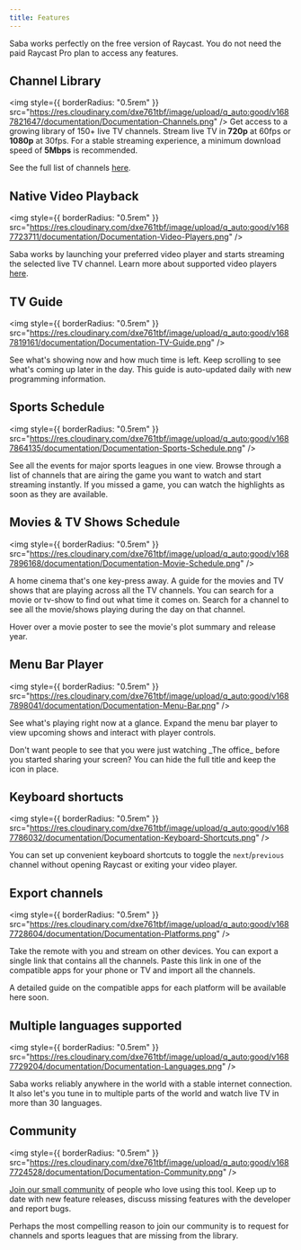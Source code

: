 ```yaml
---
title: Features
---
```


<Note>
  Saba works perfectly on the free version of Raycast. You do not need the paid
  Raycast Pro plan to access any features.
</Note>

## Channel Library

<img
  style={{ borderRadius: "0.5rem" }}
  src="https://res.cloudinary.com/dxe761tbf/image/upload/q_auto:good/v1687821647/documentation/Documentation-Channels.png"
/>
Get access to a growing library of 150+ live TV channels. Stream live TV in **720p**
at 60fps or **1080p** at 30fps. For a stable streaming experience, a minimum download
speed of **5Mbps** is recommended.

See the full list of channels [here](/guides/channels).

## Native Video Playback

<img
  style={{ borderRadius: "0.5rem" }}
  src="https://res.cloudinary.com/dxe761tbf/image/upload/q_auto:good/v1687723711/documentation/Documentation-Video-Players.png"
/>

Saba works by launching your preferred video player and starts streaming the selected live TV channel.
Learn more about supported video players [here](/guides/video-players).

## TV Guide

<img
  style={{ borderRadius: "0.5rem" }}
  src="https://res.cloudinary.com/dxe761tbf/image/upload/q_auto:good/v1687819161/documentation/Documentation-TV-Guide.png"
/>

See what's showing now and how much time is left. Keep scrolling to see what's coming up later in the day.
This guide is auto-updated daily with new programming information.

## Sports Schedule

<img
  style={{ borderRadius: "0.5rem" }}
  src="https://res.cloudinary.com/dxe761tbf/image/upload/q_auto:good/v1687864135/documentation/Documentation-Sports-Schedule.png"
/>

See all the events for major sports leagues in one view. Browse through a list of channels that are airing the game you want to watch and start streaming instantly.
If you missed a game, you can watch the highlights as soon as they are available.

## Movies & TV Shows Schedule

<img
  style={{ borderRadius: "0.5rem" }}
  src="https://res.cloudinary.com/dxe761tbf/image/upload/q_auto:good/v1687896168/documentation/Documentation-Movie-Schedule.png"
/>

A home cinema that's one key-press away. A guide for the movies and TV shows that are playing across all the TV channels.
You can search for a movie or tv-show to find out what time it comes on. Search for a channel to see all the movie/shows playing during the day on that channel.

<Tip>
  Hover over a movie poster to see the movie's plot summary and release year.
</Tip>

## Menu Bar Player

<img
  style={{ borderRadius: "0.5rem" }}
  src="https://res.cloudinary.com/dxe761tbf/image/upload/q_auto:good/v1687898041/documentation/Documentation-Menu-Bar.png"
/>

See what's playing right now at a glance. Expand the menu bar player to view upcoming shows and interact with player controls.

<Tip>
  Don't want people to see that you were just watching _The office_ before you
  started sharing your screen? You can hide the full title and keep the icon in
  place.
</Tip>

## Keyboard shortucts

<img
  style={{ borderRadius: "0.5rem" }}
  src="https://res.cloudinary.com/dxe761tbf/image/upload/q_auto:good/v1687786032/documentation/Documentation-Keyboard-Shortcuts.png"
/>

You can set up convenient keyboard shortcuts to toggle the `next`/`previous` channel without opening Raycast or exiting your video player.

## Export channels

<img
  style={{ borderRadius: "0.5rem" }}
  src="https://res.cloudinary.com/dxe761tbf/image/upload/q_auto:good/v1687728604/documentation/Documentation-Platforms.png"
/>

Take the remote with you and stream on other devices. You can export a single link that contains all the channels.
Paste this link in one of the compatible apps for your phone or TV and import all the channels.

<Info>
  A detailed guide on the compatible apps for each platform will be available
  here soon.
</Info>

## Multiple languages supported

<img
  style={{ borderRadius: "0.5rem" }}
  src="https://res.cloudinary.com/dxe761tbf/image/upload/q_auto:good/v1687729204/documentation/Documentation-Languages.png"
/>

Saba works reliably anywhere in the world with a stable internet connection. It also let's you tune in to multiple parts of the world and watch live TV in more than 30 languages.

## Community

<img
  style={{ borderRadius: "0.5rem" }}
  src="https://res.cloudinary.com/dxe761tbf/image/upload/q_auto:good/v1687724528/documentation/Documentation-Community.png"
/>

[Join our small community](https://discord.gg/34aBGqXD8N) of people who love using this tool. Keep up to date with new feature releases, discuss missing features with the developer and report bugs.

<Tip>
  Perhaps the most compelling reason to join our community is to request for
  channels and sports leagues that are missing from the library.
</Tip>
